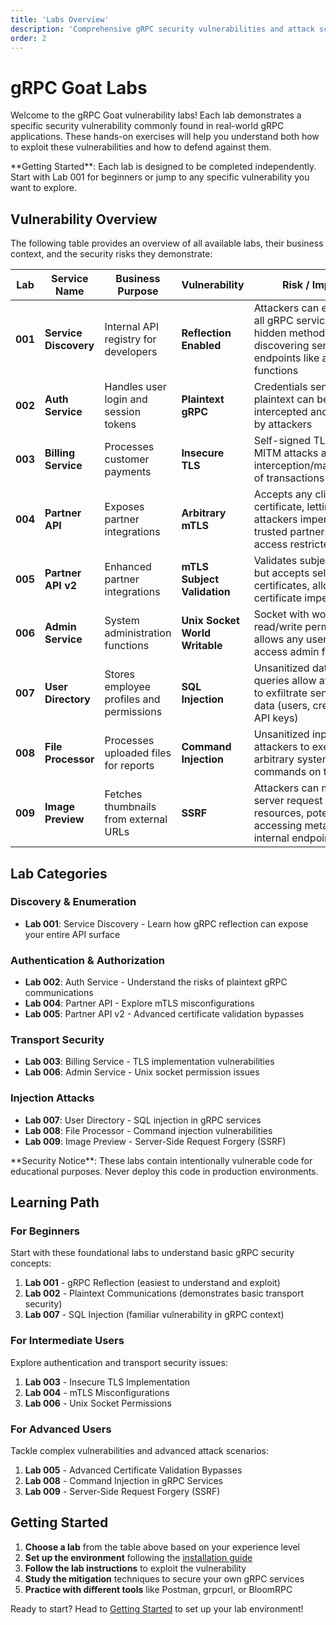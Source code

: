 ```yaml
---
title: 'Labs Overview'
description: 'Comprehensive gRPC security vulnerabilities and attack scenarios'
order: 2
---
```



# gRPC Goat Labs

Welcome to the gRPC Goat vulnerability labs! Each lab demonstrates a specific security vulnerability commonly found in real-world gRPC applications. These hands-on exercises will help you understand both how to exploit these vulnerabilities and how to defend against them.

<Aside type="tip">
**Getting Started**: Each lab is designed to be completed independently. Start with Lab 001 for beginners or jump to any specific vulnerability you want to explore.
</Aside>

## Vulnerability Overview

The following table provides an overview of all available labs, their business context, and the security risks they demonstrate:

| Lab | Service Name | Business Purpose | Vulnerability | Risk / Impact |
|-----|--------------|------------------|---------------|---------------|
| **001** | **Service Discovery** | Internal API registry for developers | **Reflection Enabled** | Attackers can enumerate all gRPC services and hidden methods, discovering sensitive endpoints like admin functions |
| **002** | **Auth Service** | Handles user login and session tokens | **Plaintext gRPC** | Credentials sent over plaintext can be intercepted and reused by attackers |
| **003** | **Billing Service** | Processes customer payments | **Insecure TLS** | Self-signed TLS allows MITM attacks and interception/manipulation of transactions |
| **004** | **Partner API** | Exposes partner integrations | **Arbitrary mTLS** | Accepts any client certificate, letting attackers impersonate trusted partners and access restricted APIs |
| **005** | **Partner API v2** | Enhanced partner integrations | **mTLS Subject Validation** | Validates subject name but accepts self-signed certificates, allowing certificate impersonation |
| **006** | **Admin Service** | System administration functions | **Unix Socket World Writable** | Socket with world read/write permissions allows any user to access admin functions |
| **007** | **User Directory** | Stores employee profiles and permissions | **SQL Injection** | Unsanitized database queries allow attackers to exfiltrate sensitive data (users, credentials, API keys) |
| **008** | **File Processor** | Processes uploaded files for reports | **Command Injection** | Unsanitized input allows attackers to execute arbitrary system commands on the server |
| **009** | **Image Preview** | Fetches thumbnails from external URLs | **SSRF** | Attackers can make the server request internal resources, potentially accessing metadata or internal endpoints |

## Lab Categories

### Discovery & Enumeration
- **Lab 001**: Service Discovery - Learn how gRPC reflection can expose your entire API surface

### Authentication & Authorization
- **Lab 002**: Auth Service - Understand the risks of plaintext gRPC communications
- **Lab 004**: Partner API - Explore mTLS misconfigurations
- **Lab 005**: Partner API v2 - Advanced certificate validation bypasses

### Transport Security
- **Lab 003**: Billing Service - TLS implementation vulnerabilities
- **Lab 006**: Admin Service - Unix socket permission issues

### Injection Attacks
- **Lab 007**: User Directory - SQL injection in gRPC services
- **Lab 008**: File Processor - Command injection vulnerabilities
- **Lab 009**: Image Preview - Server-Side Request Forgery (SSRF)

<Aside type="caution">
**Security Notice**: These labs contain intentionally vulnerable code for educational purposes. Never deploy this code in production environments.
</Aside>

## Learning Path

### For Beginners
Start with these foundational labs to understand basic gRPC security concepts:
1. **Lab 001** - gRPC Reflection (easiest to understand and exploit)
2. **Lab 002** - Plaintext Communications (demonstrates basic transport security)
3. **Lab 007** - SQL Injection (familiar vulnerability in gRPC context)

### For Intermediate Users
Explore authentication and transport security issues:
1. **Lab 003** - Insecure TLS Implementation
2. **Lab 004** - mTLS Misconfigurations
3. **Lab 006** - Unix Socket Permissions

### For Advanced Users
Tackle complex vulnerabilities and advanced attack scenarios:
1. **Lab 005** - Advanced Certificate Validation Bypasses
2. **Lab 008** - Command Injection in gRPC Services
3. **Lab 009** - Server-Side Request Forgery (SSRF)

## Getting Started

1. **Choose a lab** from the table above based on your experience level
2. **Set up the environment** following the [installation guide](/docs/grpc_goat_docs/getting-started)
3. **Follow the lab instructions** to exploit the vulnerability
4. **Study the mitigation** techniques to secure your own gRPC services
5. **Practice with different tools** like Postman, grpcurl, or BloomRPC

Ready to start? Head to [Getting Started](/docs/grpc_goat_docs/getting-started) to set up your lab environment!